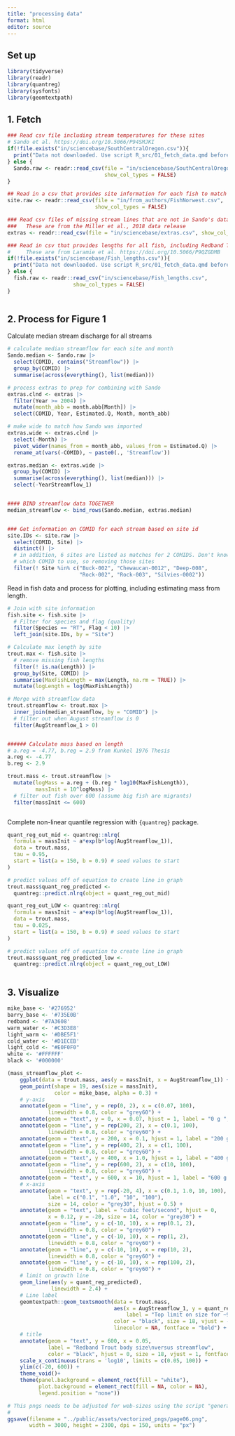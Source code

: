 ```yaml
---
title: "processing data"
format: html
editor: source
---
```


## Set up

```r

library(tidyverse)
library(readr)
library(quantreg)
library(sysfonts)
library(geomtextpath)

```

## 1. Fetch


```r
### Read csv file including stream temperatures for these sites
# Sando et al. https://doi.org/10.5066/P94SMJKI
if(!file.exists("in/sciencebase/SouthCentralOregon.csv")){
  print("Data not downloaded. Use script R_src/01_fetch_data.qmd before proceeding")
} else {
  Sando.raw <- readr::read_csv(file = "in/sciencebase/SouthCentralOregon.csv",
                               show_col_types = FALSE) 
}

## Read in a csv that provides site information for each fish to match to stream info in Sando et. al
site.raw <- readr::read_csv(file = "in/from_authors/FishNorwest.csv",
                            show_col_types = FALSE)

### Read csv files of missing stream lines that are not in Sando's data release#########
###   These are from the Miller et al., 2018 data release 
extras <- readr::read_csv(file = "in/sciencebase/extras.csv", show_col_types = FALSE)

### Read in csv that provides lengths for all fish, including Redband Trout
#     These are from Laramie et al. https://doi.org/10.5066/P9QZGDMB
if(!file.exists("in/sciencebase/Fish_lengths.csv")){
  print("Data not downloaded. Use script R_src/01_fetch_data.qmd before proceeding")
} else {
  fish.raw <- readr::read_csv("in/sciencebase/Fish_lengths.csv",
                     show_col_types = FALSE)
}



```

## 2. Process for Figure 1

Calculate median stream discharge for all streams

```r
# calculate median streamflow for each site and month
Sando.median <- Sando.raw |>
  select(COMID, contains("Streamflow")) |>
  group_by(COMID) |>
  summarise(across(everything(), list(median)))

# process extras to prep for combining with Sando
extras.clnd <- extras |> 
  filter(Year >= 2004) |>
  mutate(month_abb = month.abb[Month]) |>
  select(COMID, Year, Estimated.Q, Month, month_abb)

# make wide to match how Sando was imported
extras.wide <- extras.clnd |>
  select(-Month) |> 
  pivot_wider(names_from = month_abb, values_from = Estimated.Q) |>
  rename_at(vars(-COMID), ~ paste0(., 'Streamflow'))

extras.median <- extras.wide |>
  group_by(COMID) |>
  summarise(across(everything(), list(median))) |>
  select(-YearStreamflow_1)


#### BIND streamflow data TOGETHER
median_streamflow <- bind_rows(Sando.median, extras.median)


### Get information on COMID for each stream based on site id
site.IDs <- site.raw |>
  select(COMID, Site) |>
  distinct() |>
  # in addition, 6 sites are listed as matches for 2 COMIDS. Don't know 
  # which COMID to use, so removing those sites
  filter(! Site %in% c("Buck-002", "Chewaucan-0012", "Deep-008", 
                       "Rock-002", "Rock-003", "Silvies-0002")) 

```

Read in fish data and process for plotting, including estimating mass from length.

```r
# Join with site information
fish.site <- fish.site |>
  # Filter for species and flag (quality)
  filter(Species == "RT", Flag < 10) |> 
  left_join(site.IDs, by = "Site")

# Calculate max length by site
trout.max <- fish.site |> 
  # remove missing fish lengths
  filter(! is.na(Length)) |>
  group_by(Site, COMID) |>
  summarise(MaxFishLength = max(Length, na.rm = TRUE)) |>
  mutate(logLength = log(MaxFishLength)) 

# Merge with streamflow data
trout.streamflow <- trout.max |>
  inner_join(median_streamflow, by = "COMID") |>
  # filter out when August streamflow is 0
  filter(AugStreamflow_1 > 0)


###### Calculate mass based on length
# a.reg = -4.77, b.reg = 2.9 from Kunkel 1976 Thesis
a.reg <- -4.77
b.reg <- 2.9

trout.mass <- trout.streamflow |>
  mutate(logMass = a.reg + (b.reg * log10(MaxFishLength)),
         massInit = 10^logMass) |>
  # filter out fish over 600 (assume big fish are migrants)
  filter(massInit <= 600)



```

Complete non-linear quantile regression with `{quantreg}` package.

```r
quant_reg_out_mid <- quantreg::nlrq(
  formula = massInit ~ a*exp(b*log(AugStreamflow_1)),
  data = trout.mass,
  tau = 0.95,
  start = list(a = 150, b = 0.9) # seed values to start
)

# predict values off of equation to create line in graph
trout.mass$quant_reg_predicted <- 
  quantreg::predict.nlrq(object = quant_reg_out_mid)

quant_reg_out_LOW <- quantreg::nlrq(
  formula = massInit ~ a*exp(b*log(AugStreamflow_1)),
  data = trout.mass,
  tau = 0.025,
  start = list(a = 150, b = 0.9) # seed values to start
)

# predict values off of equation to create line in graph
trout.mass$quant_reg_predicted_low <- 
  quantreg::predict.nlrq(object = quant_reg_out_LOW)



```


## 3. Visualize
```r
mike_base <- '#276952'
barry_base <- '#735E0B'
redband <- '#7A3608'
warm_water <- '#C3D3E8'
light_warm <- '#DBE5F1'
cold_water <- '#D1ECEB'
light_cold <- "#E0F0F0"
white <- '#FFFFFF'
black <- '#000000'

(mass_streamflow_plot <-
    ggplot(data = trout.mass, aes(y = massInit, x = AugStreamflow_1)) +
    geom_point(shape = 19, aes(size = massInit), 
               color = mike_base, alpha = 0.3) + 
    # y-axis
    annotate(geom = "line", y = rep(0, 2), x = c(0.07, 100),
             linewidth = 0.8, color = "grey60") +
    annotate(geom = "text", y = 0, x = 0.07, hjust = 1, label = "0 g ", size = 14, color = "grey30") +
    annotate(geom = "line", y = rep(200, 2), x = c(0.1, 100),
             linewidth = 0.8, color = "grey60") +
    annotate(geom = "text", y = 200, x = 0.1, hjust = 1, label = "200 g ", size = 14, color = "grey30") +
    annotate(geom = "line", y = rep(400, 2), x = c(1, 100),
             linewidth = 0.8, color = "grey60") +
    annotate(geom = "text", y = 400, x = 1.0, hjust = 1, label = "400 g ", size = 14, color = "grey30") +
    annotate(geom = "line", y = rep(600, 2), x = c(10, 100),
             linewidth = 0.8, color = "grey60") +
    annotate(geom = "text", y = 600, x = 10, hjust = 1, label = "600 g ", size = 14, color = "grey30") +
    # x-axis 
    annotate(geom = "text", y = rep(-20, 4), x = c(0.1, 1.0, 10, 100), 
             label = c("0.1", "1.0", "10", "100"), 
             size = 14, color = "grey30", hjust = 0.5) +
    annotate(geom = "text", label = "cubic feet/second", hjust = 0, 
             x = 0.12, y = -20, size = 14, color = "grey30") +
    annotate(geom = "line", y = c(-10, 10), x = rep(0.1, 2),
             linewidth = 0.8, color = "grey60") +
    annotate(geom = "line", y = c(-10, 10), x = rep(1, 2),
             linewidth = 0.8, color = "grey60") +
    annotate(geom = "line", y = c(-10, 10), x = rep(10, 2),
             linewidth = 0.8, color = "grey60") +
    annotate(geom = "line", y = c(-10, 10), x = rep(100, 2),
             linewidth = 0.8, color = "grey60") +
    # limit on growth line
    geom_line(aes(y = quant_reg_predicted),
              linewidth = 2.4) +  
    # Line label
    geomtextpath::geom_textsmooth(data = trout.mass, 
                                  aes(x = AugStreamflow_1, y = quant_reg_predicted, 
                                      label = "Top limit on size for ~95% of Redband Trout"),
                                  color = "black", size = 18, vjust = -.2, hjust = 0.4,
                                  linecolor = NA, fontface = "bold") +
    # title
    annotate(geom = "text", y = 600, x = 0.05,
             label = "Redband Trout body size\nversus streamflow",
             color = "black", hjust = 0, size = 18, vjust = 1, fontface = "bold") +
    scale_x_continuous(trans = 'log10', limits = c(0.05, 100)) +
    ylim(c(-20, 600)) +
    theme_void()+
    theme(panel.background = element_rect(fill = "white"),
          plot.background = element_rect(fill = NA, color = NA),
          legend.position = "none")) 

# This pngs needs to be adjusted for web-sizes using the script "generate_responsive_images.sh"
#
ggsave(filename = "../public/assets/vectorized_pngs/page06.png", 
       width = 3000, height = 2300, dpi = 150, units = "px")

```